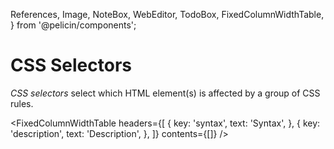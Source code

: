   References,
  Image,
  NoteBox,
  WebEditor,
  TodoBox,
  FixedColumnWidthTable,
} from '@pelicin/components';

<MetadataConfigurer title="CSS Selectors" dateCreated="2021-02-10" />

# CSS Selectors

<TodoBox />

<dfn>CSS selectors</dfn> select which HTML element(s) is affected by a group of CSS rules.

<FixedColumnWidthTable
  headers={[
    {
      key: 'syntax',
      text: 'Syntax',
    },
    {
      key: 'description',
      text: 'Description',
    },
  ]}
  contents={[]}
/>

